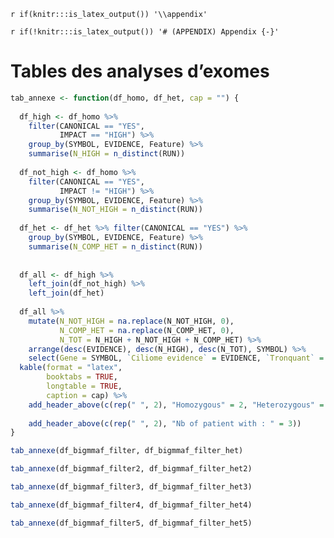 `r if(knitr:::is_latex_output()) '\\appendix'`

`r if(!knitr:::is_latex_output()) '# (APPENDIX) Appendix {-}'` 

# Tables des analyses d'exomes {#sssdd}

\newpage

```r

tab_annexe <- function(df_homo, df_het, cap = "") {
  
  df_high <- df_homo %>% 
    filter(CANONICAL == "YES", 
           IMPACT == "HIGH") %>%
    group_by(SYMBOL, EVIDENCE, Feature) %>% 
    summarise(N_HIGH = n_distinct(RUN))
  
  df_not_high <- df_homo %>% 
    filter(CANONICAL == "YES", 
           IMPACT != "HIGH") %>%
    group_by(SYMBOL, EVIDENCE, Feature) %>% 
    summarise(N_NOT_HIGH = n_distinct(RUN))
  
  df_het <- df_het %>% filter(CANONICAL == "YES") %>% 
    group_by(SYMBOL, EVIDENCE, Feature) %>% 
    summarise(N_COMP_HET = n_distinct(RUN))
  
  
  df_all <- df_high %>%
    left_join(df_not_high) %>%
    left_join(df_het)
  
  df_all %>% 
    mutate(N_NOT_HIGH = na.replace(N_NOT_HIGH, 0),
           N_COMP_HET = na.replace(N_COMP_HET, 0),
           N_TOT = N_HIGH + N_NOT_HIGH + N_COMP_HET) %>%
    arrange(desc(EVIDENCE), desc(N_HIGH), desc(N_TOT), SYMBOL) %>%
    select(Gene = SYMBOL, `Ciliome evidence` = EVIDENCE, `Tronquant` = N_HIGH, `Non tronquant` = N_NOT_HIGH,`>= 2 variants` = N_COMP_HET) %>%
  kable(format = "latex",
        booktabs = TRUE,
        longtable = TRUE,
        caption = cap) %>%
    add_header_above(c(rep(" ", 2), "Homozygous" = 2, "Heterozygous" = 1)) %>%
    
    add_header_above(c(rep(" ", 2), "Nb of patient with : " = 3))
}


```



```r

tab_annexe(df_bigmmaf_filter, df_bigmmaf_filter_het)

```

\newpage


```r

tab_annexe(df_bigmmaf_filter2, df_bigmmaf_filter_het2)

```

\newpage

```r

tab_annexe(df_bigmmaf_filter3, df_bigmmaf_filter_het3)

```

\newpage

```r

tab_annexe(df_bigmmaf_filter4, df_bigmmaf_filter_het4)

```

\newpage

```r

tab_annexe(df_bigmmaf_filter5, df_bigmmaf_filter_het5)

```

